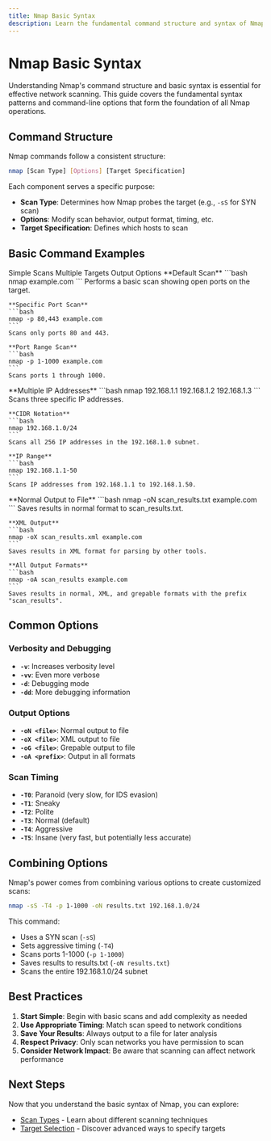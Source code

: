 ```yaml
---
title: Nmap Basic Syntax
description: Learn the fundamental command structure and syntax of Nmap for effective network scanning
---
```



# Nmap Basic Syntax

Understanding Nmap's command structure and basic syntax is essential for effective network scanning. This guide covers the fundamental syntax patterns and command-line options that form the foundation of all Nmap operations.

## Command Structure

Nmap commands follow a consistent structure:

```bash
nmap [Scan Type] [Options] [Target Specification]
```

Each component serves a specific purpose:

- **Scan Type**: Determines how Nmap probes the target (e.g., `-sS` for SYN scan)
- **Options**: Modify scan behavior, output format, timing, etc.
- **Target Specification**: Defines which hosts to scan

## Basic Command Examples

<Tabs defaultValue="simple" className="pt-5 pb-1">
  <TabsList>
    <TabsTrigger value="simple">Simple Scans</TabsTrigger>
    <TabsTrigger value="multiple">Multiple Targets</TabsTrigger>
    <TabsTrigger value="output">Output Options</TabsTrigger>
  </TabsList>
  <TabsContent value="simple">
    **Default Scan**
    ```bash
    nmap example.com
    ```
    Performs a basic scan showing open ports on the target.
    
    **Specific Port Scan**
    ```bash
    nmap -p 80,443 example.com
    ```
    Scans only ports 80 and 443.
    
    **Port Range Scan**
    ```bash
    nmap -p 1-1000 example.com
    ```
    Scans ports 1 through 1000.
  </TabsContent>
  <TabsContent value="multiple">
    **Multiple IP Addresses**
    ```bash
    nmap 192.168.1.1 192.168.1.2 192.168.1.3
    ```
    Scans three specific IP addresses.
    
    **CIDR Notation**
    ```bash
    nmap 192.168.1.0/24
    ```
    Scans all 256 IP addresses in the 192.168.1.0 subnet.
    
    **IP Range**
    ```bash
    nmap 192.168.1.1-50
    ```
    Scans IP addresses from 192.168.1.1 to 192.168.1.50.
  </TabsContent>
  <TabsContent value="output">
    **Normal Output to File**
    ```bash
    nmap -oN scan_results.txt example.com
    ```
    Saves results in normal format to scan_results.txt.
    
    **XML Output**
    ```bash
    nmap -oX scan_results.xml example.com
    ```
    Saves results in XML format for parsing by other tools.
    
    **All Output Formats**
    ```bash
    nmap -oA scan_results example.com
    ```
    Saves results in normal, XML, and grepable formats with the prefix "scan_results".
  </TabsContent>
</Tabs>

## Common Options

### Verbosity and Debugging

- **`-v`**: Increases verbosity level
- **`-vv`**: Even more verbose
- **`-d`**: Debugging mode
- **`-dd`**: More debugging information

### Output Options

- **`-oN <file>`**: Normal output to file
- **`-oX <file>`**: XML output to file
- **`-oG <file>`**: Grepable output to file
- **`-oA <prefix>`**: Output in all formats

### Scan Timing

- **`-T0`**: Paranoid (very slow, for IDS evasion)
- **`-T1`**: Sneaky
- **`-T2`**: Polite
- **`-T3`**: Normal (default)
- **`-T4`**: Aggressive
- **`-T5`**: Insane (very fast, but potentially less accurate)

## Combining Options

Nmap's power comes from combining various options to create customized scans:

```bash
nmap -sS -T4 -p 1-1000 -oN results.txt 192.168.1.0/24
```

This command:
- Uses a SYN scan (`-sS`)
- Sets aggressive timing (`-T4`)
- Scans ports 1-1000 (`-p 1-1000`)
- Saves results to results.txt (`-oN results.txt`)
- Scans the entire 192.168.1.0/24 subnet

## Best Practices

1. **Start Simple**: Begin with basic scans and add complexity as needed
2. **Use Appropriate Timing**: Match scan speed to network conditions
3. **Save Your Results**: Always output to a file for later analysis
4. **Respect Privacy**: Only scan networks you have permission to scan
5. **Consider Network Impact**: Be aware that scanning can affect network performance

## Next Steps

Now that you understand the basic syntax of Nmap, you can explore:

- [Scan Types](/docs/nmap/core-operations/scan-types) - Learn about different scanning techniques
- [Target Selection](/docs/nmap/core-operations/target-selection) - Discover advanced ways to specify targets
